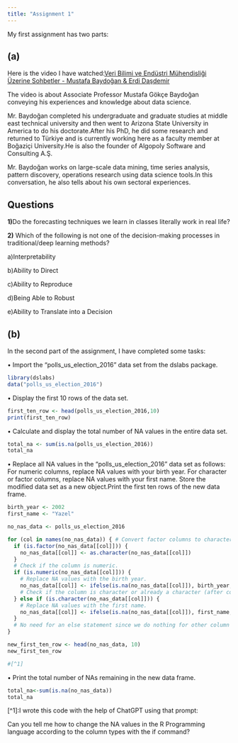 ```yaml
---
title: "Assignment 1"
---
```


My first assignment has two parts:

## (a)

Here is the video I have watched:[Veri Bilimi ve Endüstri Mühendisliği Üzerine Sohbetler - Mustafa Baydoğan & Erdi Daşdemir](https://www.youtube.com/watch?v=1Mvkn71dhaA&t)

The video is about Associate Professor Mustafa Gökçe Baydoğan conveying his experiences and knowledge about data science.

Mr. Baydoğan completed his undergraduate and graduate studies at middle east technical university and then went to Arizona State University in America to do his doctorate.After his PhD, he did some research and returned to Türkiye and is currently working here as a faculty member at Boğaziçi University.He is also the founder of Algopoly Software and Consulting A.Ş.

Mr. Baydoğan works on large-scale data mining, time series analysis, pattern discovery, operations research using data science tools.In this conversation, he also tells about his own sectoral experiences.

## **Questions**

**1)**Do the forecasting techniques we learn in classes literally work in real life?

**2)** Which of the following is not one of the decision-making processes in traditional/deep learning methods?

a)Interpretability

b)Ability to Direct

c)Ability to Reproduce

d)Being Able to Robust

e)Ability to Translate into a Decision

## (b)

In the second part of the assignment, I have completed some tasks:

• Import the “polls_us_election_2016” data set from the dslabs package.

```r
library(dslabs)
data("polls_us_election_2016")
```

• Display the first 10 rows of the data set.

```r
first_ten_row <- head(polls_us_election_2016,10)
print(first_ten_row)
```

• Calculate and display the total number of NA values in the entire data set.

```r
total_na <- sum(is.na(polls_us_election_2016))
total_na
```

• Replace all NA values in the “polls_us_election_2016” data set as follows: For numeric columns, replace NA values with your birth year. For character or factor columns, replace NA values with your first name. Store the modified data set as a new object.Print the first ten rows of the new data frame.

```r
birth_year <- 2002
first_name <- "Yazel"

no_nas_data <- polls_us_election_2016

for (col in names(no_nas_data)) { # Convert factor columns to character to prevent coercion issues.
  if (is.factor(no_nas_data[[col]])) {
    no_nas_data[[col]] <- as.character(no_nas_data[[col]])
  }
  # Check if the column is numeric.
  if (is.numeric(no_nas_data[[col]])) {
    # Replace NA values with the birth year.
    no_nas_data[[col]] <- ifelse(is.na(no_nas_data[[col]]), birth_year, no_nas_data[[col]])
    # Check if the column is character or already a character (after conversion).
  } else if (is.character(no_nas_data[[col]])) {
    # Replace NA values with the first name.
    no_nas_data[[col]] <- ifelse(is.na(no_nas_data[[col]]), first_name, no_nas_data[[col]])
  }
  # No need for an else statement since we do nothing for other column types
}

new_first_ten_row <- head(no_nas_data, 10)
new_first_ten_row

#[^1]
```

• Print the total number of NAs remaining in the new data frame.

```r
total_na<-sum(is.na(no_nas_data))
total_na
```

\[\^1\]:I wrote this code with the help of ChatGPT using that prompt:

Can you tell me how to change the NA values in the R Programming language according to the column types with the if command?
